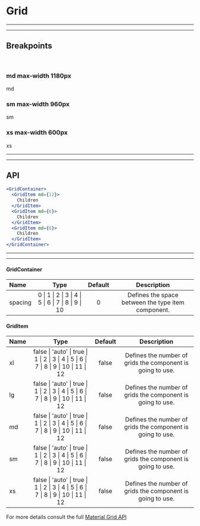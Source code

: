 
# Grid

---

---

## Breakpoints

<br />

### md max-width 1180px
<Preview>
  <Provider theme={themes.natura.light}>
    <div style={{ padding: '20px' }}>
      <GridContainer spacing={3} style={{ maxWidth: "1180px", background: '#ffe5e5' }}>
        <GridItem md={12}>
          <div style={{ backgroundColor: '#fff', textAlign: 'center'}}>md</div>
        </GridItem>
      </GridContainer>
    </div>
  </Provider>
</Preview>

### sm max-width 960px
<Preview>
  <Provider theme={themes.natura.light}>
    <div style={{ padding: '20px' }}>
      <GridContainer spacing={3} style={{ maxWidth: "760px", background: '#ffe5e5' }}>
        <GridItem sm={12}>
          <div style={{ backgroundColor: '#fff', textAlign: 'center'}}>sm</div>
        </GridItem>
      </GridContainer>
    </div>
  </Provider>
</Preview>

### xs max-width 600px
<Preview>
  <Provider theme={themes.natura.light}>
    <div style={{ padding: '20px' }}>
      <GridContainer spacing={3} style={{ maxWidth: "600px", background: '#ffe5e5' }}>
        <GridItem xs={12}>
          <div style={{ backgroundColor: '#fff', textAlign: 'center'}}>xs</div>
        </GridItem>
      </GridContainer>
    </div>
  </Provider>
</Preview>

---

---

## API

```jsx highlight-line="2"
<GridContainer>
  <GridItem md={12}>
    Children
  </GridItem>
  <GridItem md={6}>
    Children
  </GridItem>
  <GridItem md={6}>
    Children
  </GridItem>
</GridContainer>
```

---

---

#### GridContainer
| Name      | Type                                                        | Default   | Description
| :--       | :-:                                                         | :-:       | :-:
| spacing   | 0 \| 1 \| 2 \| 3 \| 4 \| 5 \| 6 \| 7 \| 8 \| 9 \| 10        |  0        | Defines the space between the type item component.

#### GridItem
| Name        | Type                                                                                        | Default       | Description
| :--         | :-:                                                                                         | :-:           | :-:
| xl          | false \| 'auto' \| true \| 1 \| 2 \| 3 \| 4 \| 5 \| 6 \| 7 \| 8 \| 9 \| 10 \| 11 \| 12      | false         | Defines the number of grids the component is going to use.
| lg          | false \| 'auto' \| true \| 1 \| 2 \| 3 \| 4 \| 5 \| 6 \| 7 \| 8 \| 9 \| 10 \| 11 \| 12      | false         | Defines the number of grids the component is going to use.
| md          | false \| 'auto' \| true \| 1 \| 2 \| 3 \| 4 \| 5 \| 6 \| 7 \| 8 \| 9 \| 10 \| 11 \| 12      | false         | Defines the number of grids the component is going to use.
| sm          | false \| 'auto' \| true \| 1 \| 2 \| 3 \| 4 \| 5 \| 6 \| 7 \| 8 \| 9 \| 10 \| 11 \| 12      | false         | Defines the number of grids the component is going to use.
| xs          | false \| 'auto' \| true \| 1 \| 2 \| 3 \| 4 \| 5 \| 6 \| 7 \| 8 \| 9 \| 10 \| 11 \| 12      | false         | Defines the number of grids the component is going to use.

For more details consult the full [Material Grid API](https://material-ui.com/api/grid/)
